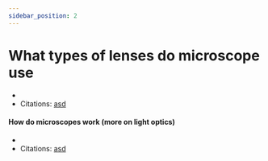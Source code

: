 ```yaml
---
sidebar_position: 2
---
```

# What types of lenses do microscope use
- 
- Citations: [asd]()
#### How do microscopes work (more on light optics)
- 
- Citations: [asd]()